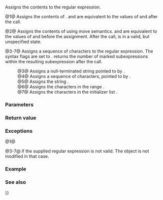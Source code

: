 {{cpp/regex/basic_regex/title|assign}}
{{cpp/regex/basic_regex/navbar}}
{{dcl begin}}
{{dcl|num=1|since=c++11|
basic_regex&amp; assign( const basic_regex&amp; other );
}}
{{dcl|num=2|since=c++11|
basic_regex&amp; assign( basic_regex&amp;&amp; other ) noexcept;
}}
{{dcl|num=3|since=c++11|1=
basic_regex&amp; assign( const CharT* s,
                     flag_type f = std::regex_constants::ECMAScript );
}}
{{dcl|num=4|since=c++11|1=
basic_regex&amp; assign( const CharT* ptr, std::size_t count,
                     flag_type f = std::regex_constants::ECMAScript );
}}
{{dcl|num=5|since=c++11|1=
template&lt; class ST, class SA &gt;
basic_regex&amp; assign( const std::basic_string&lt;CharT,ST,SA&gt;&amp; str,
                     flag_type f = std::regex_constants::ECMAScript );
}}
{{dcl|num=6|since=c++11|1=
template&lt; class InputIt &gt;
basic_regex&amp; assign( InputIt first, InputIt last,
                     flag_type f = std::regex_constants::ECMAScript );
}}
{{dcl|num=7|since=c++11|1=
basic_regex&amp; assign( std::initializer_list&lt;CharT&gt; ilist,
                     flag_type f = std::regex_constants::ECMAScript );
}}
{{dcl end}}

Assigns the contents to the regular expression.

@1@ Assigns the contents of {{c|other}}. {{lc|flags()}} and {{lc|mark_count()}} are equivalent to the values of {{c|other.flags()}} and {{c|other.mark_count()}} after the call.

@2@ Assigns the contents of {{c|other}} using move semantics. {{lc|flags()}} and {{lc|mark_count()}} are equivalent to the values of {{c|other.flags()}} and {{c|other.mark_count()}} before the assignment. After the call, {{c|other}} is in a valid, but unspecified state.

@3-7@ Assigns a sequence of characters to the regular expression. The syntax flags are set to {{tt|f}}. {{lc|mark_count()}} returns the number of marked subexpressions within the resulting subexpression after the call.

:@3@ Assigns a null-terminated string pointed to by {{c|s}}.
:@4@ Assigns a sequence of {{c|count}} characters, pointed to by {{c|s}}.
:@5@ Assigns the string {{c|str}}.
:@6@ Assigns the characters in the range {{range|first|last}}.
:@7@ Assigns the characters in the initializer list {{c|ilist}}.

===Parameters===
{{par begin}}
{{par|other|another regular expression to assign}}
{{par|s|pointer to a character sequence to assign}}
{{par|str|string to assign}}
{{par|first, last|the range of characters to assign}}
{{par|ilist|initializer list containing characters to assign}}
{{par hreq}}
{{par req named|InputIt|InputIterator}}
{{par end}}

===Return value===
{{c|*this}}

===Exceptions===
@1@ {{cpp/impldef exception item}}

@3-7@ {{lc|std::regex_error}} if the supplied regular expression is not valid. The object is not modified in that case.

===Example===
{{example}}

===See also===
{{dsc begin}}
{{dsc inc|cpp/regex/basic_regex/dsc operator{{=}}}}
{{dsc end}}

{{langlinks|de|es|fr|it|ja|pt|ru|zh}}